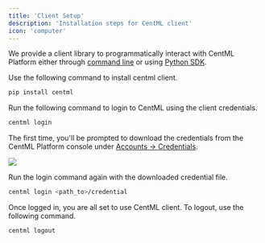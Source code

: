 ```yaml
---
title: 'Client Setup'
description: 'Installation steps for CentML client'
icon: 'computer'
---
```


We provide a client library to programmatically interact with CentML Platform either through [command line](/resources/cli) or using [Python SDK](/resources/sdk).

Use the following command to install centml client.

```bash
pip install centml
```

Run the following command to login to CentML using the client credentials.

```bash
centml login
```

The first time, you'll be prompted to download the credentials from the CentML Platform console under [Accounts -> Credentials](https://app.centml.com/user/credentials).

<Frame>
    <img src="/images/cli_credentials.png" style={{ borderRadius: '0.5rem' }} />
</Frame>

Run the login command again with the downloaded credential file.

```bash
centml login <path_to>/credential
```

Once logged in, you are all set to use CentML client. To logout, use the following command.

```bash
centml logout
```
